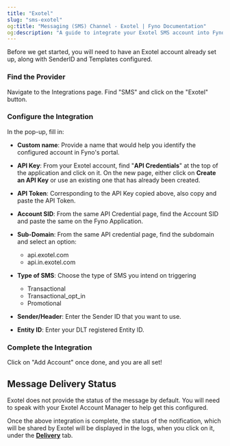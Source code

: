 ```yaml
---
title: "Exotel"
slug: "sms-exotel"
og:title: "Messaging (SMS) Channel - Exotel | Fyno Documentation"
og:description: "A guide to integrate your Exotel SMS account into Fyno."
---
```


Before we get started, you will need to have an Exotel account already set up, along with SenderID and Templates configured.

<Steps>

### Find the Provider

Navigate to the Integrations page. Find "SMS" and click on the "Exotel" button.

### Configure the Integration

In the pop-up, fill in:

-   **Custom name**: Provide a name that would help you identify the configured account in Fyno's portal.

-   **API Key**: From your Exotel account, find "**API Credentials**" at the top of the application and click on it. On the new page, either click on **Create an API Key** or use an existing one that has already been created.

-   **API Token**: Corresponding to the API Key copied above, also copy and paste the API Token.

-   **Account SID**: From the same API Credential page, find the Account SID and paste the same on the Fyno Application.

-   **Sub-Domain**: From the same API credential page, find the subdomain and select an option:

    -   api.exotel.com
    -   api.in.exotel.com

-   **Type of SMS**: Choose the type of SMS you intend on triggering

    -   Transactional
    -   Transactional_opt_in
    -   Promotional

-   **Sender/Header**: Enter the Sender ID that you want to use.

-   **Entity ID**: Enter your DLT registered Entity ID.

### Complete the Integration

Click on "Add Account" once done, and you are all set!

</Steps>

## Message Delivery Status

Exotel does not provide the status of the message by default. You will need to speak with your Exotel Account Manager to help get this configured.

Once the above integration is complete, the status of the notification, which will be shared by Exotel will be displayed in the logs, when you click on it, under the **[Delivery](./log-details-delivery)** tab.
